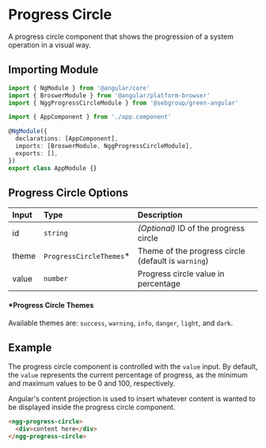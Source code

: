 
# Progress Circle

A progress circle component that shows the progression of a system operation in a visual way.

## Importing Module

```typescript
import { NgModule } from '@angular/core'
import { BroswerModule } from '@angular/platform-browser'
import { NggProgressCircleModule } from '@sebgroup/green-angular'

import { AppComponent } from './app.component'

@NgModule({
  declarations: [AppComponent],
  imports: [BroswerModule, NggProgressCircleModule],
  exports: [],
})
export class AppModule {}
```

## Progress Circle Options

| Input | Type                     | Description                                         |
| :---- | :----------------------- | :-------------------------------------------------- |
| id    | `string`                 | _(Optional)_ ID of the progress circle              |
| theme | `ProgressCircleThemes`\* | Theme of the progress circle (default is `warning`) |
| value | `number`                 | Progress circle value in percentage                 |

#### \*Progress Circle Themes

Available themes are: `success`, `warning`, `info`, `danger`, `light`, and `dark`.

## Example

The progress circle component is controlled with the `value` input. By default, the `value` represents the current percentage of progress, as the minimum and maximum values to be 0 and 100, respectively.

<Canvas>
  <Story id="components-progress-circle--default" />
</Canvas>

Angular's content projection is used to insert whatever content is wanted to be displayed inside the progress circle component.

```html
<ngg-progress-circle>
  <div>content here</div>
</ngg-progress-circle>
```
